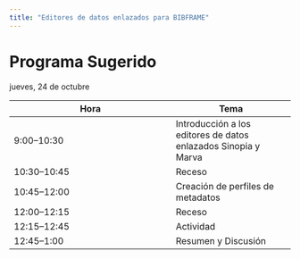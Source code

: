 ```yaml
---
title: "Editores de datos enlazados para BIBFRAME"
---
```


# Programa Sugerido

jueves, 24 de octubre

| Hora | Tema |
| ---- | ---  |
| 9:00–10:30 | Introducción a los editores de datos enlazados Sinopia y Marva |
| 10:30–10:45 | Receso |
| 10:45–12:00 | Creación de perfiles de metadatos|
| 12:00–12:15 | Receso |
| 12:15–12:45 | Actividad |
| 12:45–1:00 | Resumen y Discusión|


